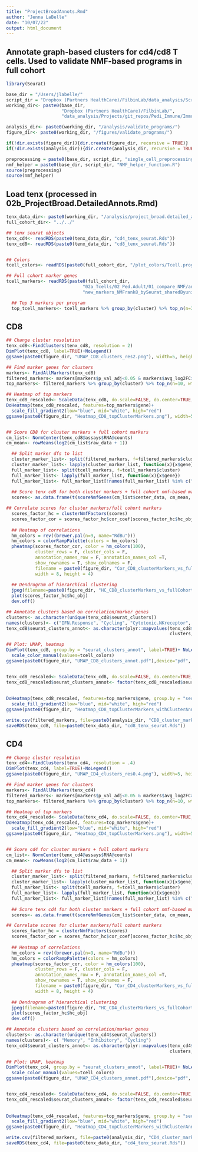 ```yaml
---
title: "ProjectBroadAnnots.Rmd"
author: "Jenna LaBelle"
date: "10/07/22"
output: html_document
---
```


## Annotate graph-based clusters for cd4/cd8 T cells. Used to validate NMF-based programs in full cohort

```r
library(Seurat) 

base_dir = "/Users/jlabelle/"
script_dir = "Dropbox (Partners HealthCare)/FilbinLab/data_analysis/Scripts/"
working_dir<- paste0(base_dir, 
                     "Dropbox (Partners HealthCare)/FilbinLab/",
                     "data_analysis/Projects/git_repos/Pedi_Immune/ImmuneCellAnalysis/tenX/BT1857/")

analysis_dir<- paste0(working_dir, "/analysis/validate_programs/")
figure_dir<- paste0(working_dir, "/figures/validate_programs/")

if(!dir.exists(figure_dir)){dir.create(figure_dir, recursive = TRUE)}
if(!dir.exists(analysis_dir)){dir.create(analysis_dir, recursive = TRUE)}

preprocessing = paste0(base_dir, script_dir, "single_cell_preprocessing_helper_functions.R")
nmf_helper = paste0(base_dir, script_dir, "NMF_helper_function.R")
source(preprocessing)
source(nmf_helper)

```


## Load tenx (processed in 02b_ProjectBroad.DetailedAnnots.Rmd) 
```r
tenx_data_dir<- paste0(working_dir, "/analysis/project_broad.detailed_annot/")
full_cohort_dir<- "../../"

## tenx seurat objects
tenx_cd4<- readRDS(paste0(tenx_data_dir, "cd4_tenx_seurat.Rds"))
tenx_cd8<- readRDS(paste0(tenx_data_dir, "cd8_tenx_seurat.Rds"))


## Colors 
tcell_colors<- readRDS(paste0(full_cohort_dir, "/plot_colors/Tcell.programs_rank8sharedByunion_reAnnot.Rds"))

## Full cohort marker genes
tcell_markers<- readRDS(paste0(full_cohort_dir, 
                             "02a_Tcells/02_Ped.Adult/01_compare_NMF/analysis/newMarkers_deNovoPed.AdultTcell/", 
                             "new_markers_NMFrank8_bySeurat_sharedByunion_reAnnot.Rds"))

  ## Top 3 markers per program
  top_tcell_markers<- tcell_markers %>% group_by(cluster) %>% top_n(n=3, wt=avg_log2FC) %>% as.data.frame()

```

## CD8
```r
## Change cluster resolution
tenx_cd8<-FindClusters(tenx_cd8, resolution = 2)
DimPlot(tenx_cd8, label=TRUE)+NoLegend()
ggsave(paste0(figure_dir, "UMAP_CD8_clusters_res2.png"), width=5, height=5)

## Find marker genes for clusters
markers<- FindAllMarkers(tenx_cd8)
filtered_markers<- markers[markers$p_val_adj<0.05 & markers$avg_log2FC>0,]
top_markers<- filtered_markers %>% group_by(cluster) %>% top_n(n=10, wt=avg_log2FC) %>% as.data.frame()

## Heatmap of top markers
tenx_cd8_rescaled<- ScaleData(tenx_cd8, do.scale=FALSE, do.center=TRUE, features=rownames(tenx_cd8))
DoHeatmap(tenx_cd8_rescaled, features=top_markers$gene)+
  scale_fill_gradient2(low="blue", mid="white", high="red")
ggsave(paste0(figure_dir, "Heatmap_CD8_topClusterMarkers.png"), width=5, height=6)


## Score CD8 for cluster markers + full cohort markers
cm_list<- NormCenter(tenx_cd8@assays$RNA@counts)
cm_mean<- rowMeans(log2(cm_list$raw_data + 1))

  ## Split marker dfs to list
  cluster_marker_list<- split(filtered_markers, f=filtered_markers$cluster)
  cluster_marker_list<- lapply(cluster_marker_list, function(x){x$gene})
  full_marker_list<- split(tcell_markers, f=tcell_markers$cluster)
  full_marker_list<- lapply(full_marker_list, function(x){x$gene})
  full_marker_list<- full_marker_list[!names(full_marker_list) %in% c("Inhibitory", "Treg")]
  
  ## Score tenx cd8 for both cluster markers + full cohort nmf-based markers
  scores<- as.data.frame(t(scoreNmfGenes(cm_list$center_data, cm_mean, c(cluster_marker_list, full_marker_list))))

## Correlate scores for cluster markers/full cohort markers
  scores_factor_hc = clusterNmfFactors(scores)
  scores_factor_cor = scores_factor_hc$cor_coef[scores_factor_hc$hc_obj$order, scores_factor_hc$hc_obj$order]
  
  ## Heatmap of correlations
  hm_colors = rev((brewer.pal(n=9, name="RdBu")))
  hm_colors = colorRampPalette(colors = hm_colors)
  pheatmap(scores_factor_cor, color = hm_colors(100), 
           cluster_rows = F, cluster_cols = F, 
           annotation_names_row = F, annotation_names_col =T,
           show_rownames = T, show_colnames = F,
           filename = paste0(figure_dir, "Cor_CD8_clusterMarkers_vs_fullCohortMarkers.pdf"),
           width = 8, height = 4)
  
  ## Dendrogram of hierarchical clustering 
  jpeg(filename=paste0(figure_dir, "HC_CD8_clusterMarkers_vs_fullCohortMarkers.pdf"), width = 400, height = 600)
  plot(scores_factor_hc$hc_obj)
  dev.off()

## Annotate clusters based on correlation/marker genes
clusters<- as.character(unique(tenx_cd8$seurat_clusters))
names(clusters)<- c("IFN.Response", "Cycling", "Cytotoxic.NKreceptor", "Predysfunctional", "Memory")
tenx_cd8$seurat_clusters_annot<- as.character(plyr::mapvalues(tenx_cd8$seurat_clusters,
                                                              clusters, names(clusters)))

## Plot: UMAP, heatmap
DimPlot(tenx_cd8, group.by = "seurat_clusters_annot", label=TRUE)+ NoLegend()+
  scale_color_manual(values=tcell_colors)
ggsave(paste0(figure_dir, "UMAP_CD8_clusters_annot.pdf"),device="pdf", width=5, height=5)


tenx_cd8_rescaled<- ScaleData(tenx_cd8, do.scale=FALSE, do.center=TRUE, features=rownames(tenx_cd8))
tenx_cd8_rescaled$seurat_clusters_annot<- factor(tenx_cd8_rescaled$seurat_clusters_annot, levels=c("Memory", "Cycling",
                                                                                                   "Cytotoxic.NKreceptor",
                                                                                                   "IFN.Response", "Predysfunctional"))
DoHeatmap(tenx_cd8_rescaled, features=top_markers$gene, group.by = "seurat_clusters_annot", group.colors = tcell_colors)+
  scale_fill_gradient2(low="blue", mid="white", high="red")
ggsave(paste0(figure_dir, "Heatmap_CD8_topClusterMarkers_withClusterAnnot.png"), device="png", width=5, height=7)

write.csv(filtered_markers, file=paste0(analysis_dir, "CD8_cluster_markers_filtered.csv"))
saveRDS(tenx_cd8, file=paste0(tenx_data_dir, "cd8_tenx_seurat.Rds"))
```

## CD4
```r
## Change cluster resolution
tenx_cd4<-FindClusters(tenx_cd4, resolution = .4)
DimPlot(tenx_cd4, label=TRUE)+NoLegend()
ggsave(paste0(figure_dir, "UMAP_CD4_clusters_res0.4.png"), width=5, height=5)

## Find marker genes for clusters
markers<- FindAllMarkers(tenx_cd4)
filtered_markers<- markers[markers$p_val_adj<0.05 & markers$avg_log2FC>0,]
top_markers<- filtered_markers %>% group_by(cluster) %>% top_n(n=10, wt=avg_log2FC) %>% as.data.frame()

## Heatmap of top markers
tenx_cd4_rescaled<- ScaleData(tenx_cd4, do.scale=FALSE, do.center=TRUE, features=rownames(tenx_cd4))
DoHeatmap(tenx_cd4_rescaled, features=top_markers$gene)+
  scale_fill_gradient2(low="blue", mid="white", high="red")
ggsave(paste0(figure_dir, "Heatmap_CD4_topClusterMarkers.png"), width=5, height=6)


## Score cd4 for cluster markers + full cohort markers
cm_list<- NormCenter(tenx_cd4@assays$RNA@counts)
cm_mean<- rowMeans(log2(cm_list$raw_data + 1))

  ## Split marker dfs to list
  cluster_marker_list<- split(filtered_markers, f=filtered_markers$cluster)
  cluster_marker_list<- lapply(cluster_marker_list, function(x){x$gene})
  full_marker_list<- split(tcell_markers, f=tcell_markers$cluster)
  full_marker_list<- lapply(full_marker_list, function(x){x$gene})
  full_marker_list<- full_marker_list[!names(full_marker_list) %in% c("Predysfunctional", "Cytotoxic.NKreceptor")]
  
  ## Score tenx cd4 for both cluster markers + full cohort nmf-based markers
  scores<- as.data.frame(t(scoreNmfGenes(cm_list$center_data, cm_mean, c(cluster_marker_list, full_marker_list))))

## Correlate scores for cluster markers/full cohort markers
  scores_factor_hc = clusterNmfFactors(scores)
  scores_factor_cor = scores_factor_hc$cor_coef[scores_factor_hc$hc_obj$order, scores_factor_hc$hc_obj$order]
  
  ## Heatmap of correlations
  hm_colors = rev((brewer.pal(n=9, name="RdBu")))
  hm_colors = colorRampPalette(colors = hm_colors)
  pheatmap(scores_factor_cor, color = hm_colors(100), 
           cluster_rows = F, cluster_cols = F, 
           annotation_names_row = F, annotation_names_col =T,
           show_rownames = T, show_colnames = F,
           filename = paste0(figure_dir, "Cor_CD4_clusterMarkers_vs_fullCohortMarkers.pdf"),
           width = 8, height = 4)
  
  ## Dendrogram of hierarchical clustering 
  jpeg(filename=paste0(figure_dir, "HC_CD4_clusterMarkers_vs_fullCohortMarkers.pdf"), width = 400, height = 600)
  plot(scores_factor_hc$hc_obj)
  dev.off()

## Annotate clusters based on correlation/marker genes
clusters<- as.character(unique(tenx_cd4$seurat_clusters))
names(clusters)<- c( "Memory", "Inhibitory", "Cycling")
tenx_cd4$seurat_clusters_annot<- as.character(plyr::mapvalues(tenx_cd4$seurat_clusters,
                                                              clusters, names(clusters)))

## Plot: UMAP, heatmap
DimPlot(tenx_cd4, group.by = "seurat_clusters_annot", label=TRUE)+ NoLegend()+
  scale_color_manual(values=tcell_colors)
ggsave(paste0(figure_dir, "UMAP_CD4_clusters_annot.pdf"),device="pdf", width=5, height=5)


tenx_cd4_rescaled<- ScaleData(tenx_cd4, do.scale=FALSE, do.center=TRUE, features=rownames(tenx_cd4))
tenx_cd4_rescaled$seurat_clusters_annot<- factor(tenx_cd4_rescaled$seurat_clusters_annot, levels=c("Memory",
                                                                                                   "Inhibitory",
                                                                                                   "Cycling"))
DoHeatmap(tenx_cd4_rescaled, features=top_markers$gene, group.by = "seurat_clusters_annot", group.colors = tcell_colors)+
  scale_fill_gradient2(low="blue", mid="white", high="red")
ggsave(paste0(figure_dir, "Heatmap_CD4_topClusterMarkers_withClusterAnnot.pdf"), device="pdf", width=5, height=7)

write.csv(filtered_markers, file=paste0(analysis_dir, "CD4_cluster_markers_filtered.csv"))
saveRDS(tenx_cd4, file=paste0(tenx_data_dir, "cd4_tenx_seurat.Rds"))
```

